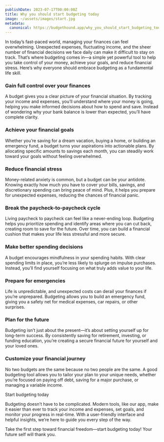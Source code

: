 ```yaml
---
publishDate: 2023-07-17T00:00:00Z
title: Why you should start budgeting today
image: ~/assets/images/start.jpg
metadata:
  canonical: https://budgethound.app/why_you_should_start_budgeting_today
---
```


In today’s fast-paced world, managing your finances can feel overwhelming. Unexpected expenses, fluctuating income, and the sheer number of financial decisions we face daily can make it difficult to stay on track. That’s where budgeting comes in—a simple yet powerful tool to help you take control of your money, achieve your goals, and reduce financial stress. Here’s why everyone should embrace budgeting as a fundamental life skill.

### Gain full control over your finances

A budget gives you a clear picture of your financial situation. By tracking your income and expenses, you’ll understand where your money is going, helping you make informed decisions about how to spend and save. Instead of wondering why your bank balance is lower than expected, you’ll have complete clarity.

### Achieve your financial goals

Whether you’re saving for a dream vacation, buying a home, or building an emergency fund, a budget turns your aspirations into actionable plans. By allocating specific amounts to savings each month, you can steadily work toward your goals without feeling overwhelmed.

### Reduce financial stress

Money-related anxiety is common, but a budget can be your antidote. Knowing exactly how much you have to cover your bills, savings, and discretionary spending can bring peace of mind. Plus, it helps you prepare for unexpected expenses, reducing the chances of financial panic.

### Break the paycheck-to-paycheck cycle

Living paycheck to paycheck can feel like a never-ending loop. Budgeting helps you prioritize spending and identify areas where you can cut back, creating room to save for the future. Over time, you can build a financial cushion that makes your life less stressful and more secure.

### Make better spending decisions

A budget encourages mindfulness in your spending habits. With clear spending limits in place, you’re less likely to splurge on impulse purchases. Instead, you’ll find yourself focusing on what truly adds value to your life.

### Prepare for emergencies

Life is unpredictable, and unexpected costs can derail your finances if you’re unprepared. Budgeting allows you to build an emergency fund, giving you a safety net for medical expenses, car repairs, or other surprises.

### Plan for the future

Budgeting isn’t just about the present—it’s about setting yourself up for long-term success. By consistently saving for retirement, investing, or funding education, you’re creating a secure financial future for yourself and your loved ones.

### Customize your financial journey

No two budgets are the same because no two people are the same. A good budgeting tool allows you to tailor your plan to your unique needs, whether you’re focused on paying off debt, saving for a major purchase, or managing a variable income.

Start budgeting today

Budgeting doesn’t have to be complicated. Modern tools, like our app, make it easier than ever to track your income and expenses, set goals, and monitor your progress in real-time. With a user-friendly interface and helpful insights, we’re here to guide you every step of the way.

Take the first step toward financial freedom—start budgeting today! Your future self will thank you.